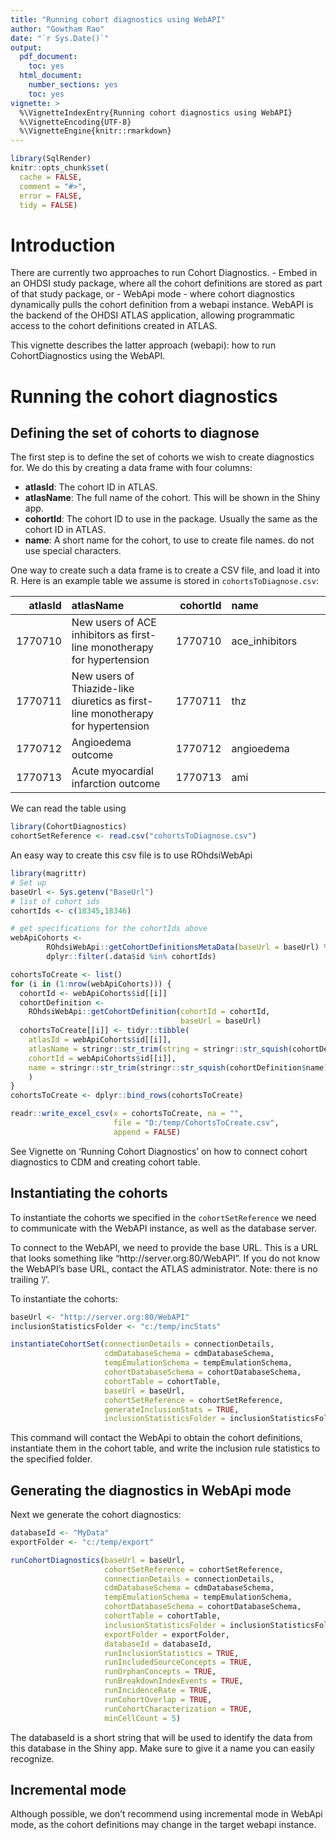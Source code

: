 ```yaml
---
title: "Running cohort diagnostics using WebAPI"
author: "Gowtham Rao"
date: "`r Sys.Date()`"
output:
  pdf_document: 
    toc: yes     
  html_document:
    number_sections: yes
    toc: yes
vignette: >
  %\VignetteIndexEntry{Running cohort diagnostics using WebAPI}
  %\VignetteEncoding{UTF-8}    
  %\VignetteEngine{knitr::rmarkdown}
---
```


```r
library(SqlRender)
knitr::opts_chunk$set(
  cache = FALSE,
  comment = "#>",
  error = FALSE,
  tidy = FALSE)
```

# Introduction

There are currently two approaches to run Cohort Diagnostics.
- Embed in an OHDSI study package, where all the cohort definitions are stored as part of that study package, or 
- WebApi mode - where cohort diagnostics dynamically pulls the cohort definition from a webapi instance. WebAPI is the backend of the OHDSI ATLAS application, allowing programmatic access to the cohort definitions created in ATLAS. 

This vignette describes the latter approach (webapi): how to run CohortDiagnostics using the WebAPI.

# Running the cohort diagnostics

## Defining the set of cohorts to diagnose

The first step is to define the set of cohorts we wish to create diagnostics for. We do this by creating a data frame with four columns:

- **atlasId**: The cohort ID in ATLAS.
- **atlasName**: The full name of the cohort. This will be shown in the Shiny app.
- **cohortId**: The cohort ID to use in the package. Usually the same as the cohort ID in ATLAS.
- **name**: A short name for the cohort, to use to create file names. do not use special characters.

One way to create such a data frame is to create a CSV file, and load it into R. Here is an example table we assume is stored in `cohortsToDiagnose.csv`:

| atlasId | atlasName      | cohortId | name           |
| -------:|:-------------- | --------:|:-------------- |
| 1770710 |	New users of ACE inhibitors as first-line monotherapy for hypertension | 1770710 | ace_inhibitors |	
| 1770711 |	New users of Thiazide-like diuretics as first-line monotherapy for hypertension |	1770711 | thz | 
| 1770712 |	Angioedema outcome | 1770712 | angioedema
| 1770713 |	Acute myocardial infarction outcome | 1770713	| ami

We can read the table using 

```r
library(CohortDiagnostics)
cohortSetReference <- read.csv("cohortsToDiagnose.csv")

```

An easy way to create this csv file is to use ROhdsiWebApi


```r
library(magrittr)
# Set up
baseUrl <- Sys.getenv("BaseUrl")
# list of cohort ids
cohortIds <- c(18345,18346)

# get specifications for the cohortIds above
webApiCohorts <-
        ROhdsiWebApi::getCohortDefinitionsMetaData(baseUrl = baseUrl) %>%
        dplyr::filter(.data$id %in% cohortIds)

cohortsToCreate <- list()
for (i in (1:nrow(webApiCohorts))) {
  cohortId <- webApiCohorts$id[[i]]
  cohortDefinition <-
    ROhdsiWebApi::getCohortDefinition(cohortId = cohortId, 
                                      baseUrl = baseUrl)
  cohortsToCreate[[i]] <- tidyr::tibble(
    atlasId = webApiCohorts$id[[i]],
    atlasName = stringr::str_trim(string = stringr::str_squish(cohortDefinition$name)),
    cohortId = webApiCohorts$id[[i]],
    name = stringr::str_trim(stringr::str_squish(cohortDefinition$name))
    )
}
cohortsToCreate <- dplyr::bind_rows(cohortsToCreate)

readr::write_excel_csv(x = cohortsToCreate, na = "", 
                       file = "D:/temp/CohortsToCreate.csv", 
                       append = FALSE)

```

See Vignette on 'Running Cohort Diagnostics' on how to connect cohort diagnostics to CDM and creating cohort table.

## Instantiating the cohorts

To instantiate the cohorts we specified in the `cohortSetReference` we need to communicate with the WebAPI instance, as well as the database server. 

To connect to the WebAPI, we need to provide the base URL. This is a URL that looks something like "http://server.org:80/WebAPI". If you do not know the WebAPI's base URL, contact the ATLAS administrator. Note: there is no trailing '/'.


To instantiate the cohorts:

```r
baseUrl <- "http://server.org:80/WebAPI"
inclusionStatisticsFolder <- "c:/temp/incStats"

instantiateCohortSet(connectionDetails = connectionDetails,
                     cdmDatabaseSchema = cdmDatabaseSchema,
                     tempEmulationSchema = tempEmulationSchema,
                     cohortDatabaseSchema = cohortDatabaseSchema,
                     cohortTable = cohortTable,
                     baseUrl = baseUrl,
                     cohortSetReference = cohortSetReference,
                     generateInclusionStats = TRUE,
                     inclusionStatisticsFolder = inclusionStatisticsFolder)
```

This command will contact the WebApi to obtain the cohort definitions, instantiate them in the cohort table, and write the inclusion rule statistics to the specified folder.

## Generating the diagnostics in WebApi mode

Next we generate the cohort diagnostics:

```r
databaseId <- "MyData"
exportFolder <- "c:/temp/export"

runCohortDiagnostics(baseUrl = baseUrl,
                     cohortSetReference = cohortSetReference,
                     connectionDetails = connectionDetails,
                     cdmDatabaseSchema = cdmDatabaseSchema,
                     tempEmulationSchema = tempEmulationSchema,
                     cohortDatabaseSchema = cohortDatabaseSchema,
                     cohortTable = cohortTable,
                     inclusionStatisticsFolder = inclusionStatisticsFolder,
                     exportFolder = exportFolder,
                     databaseId = databaseId,
                     runInclusionStatistics = TRUE,
                     runIncludedSourceConcepts = TRUE,
                     runOrphanConcepts = TRUE,
                     runBreakdownIndexEvents = TRUE,
                     runIncidenceRate = TRUE,
                     runCohortOverlap = TRUE,
                     runCohortCharacterization = TRUE,
                     minCellCount = 5)
```

The databaseId is a short string that will be used to identify the data from this database in the Shiny app. Make sure to give it a name you can easily recognize.

## Incremental mode

Although possible, we don't recommend using incremental mode in WebApi mode, as the cohort definitions may change in the target webapi instance.
